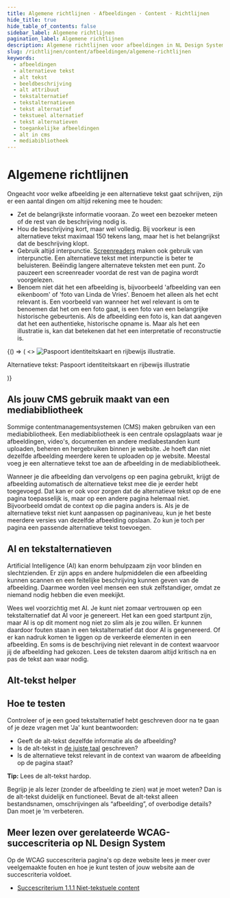 ```yaml
---
title: Algemene richtlijnen · Afbeeldingen · Content · Richtlijnen
hide_title: true
hide_table_of_contents: false
sidebar_label: Algemene richtlijnen
pagination_label: Algemene richtlijnen
description: Algemene richtlijnen voor afbeeldingen in NL Design System.
slug: /richtlijnen/content/afbeeldingen/algemene-richtlijnen
keywords:
  - afbeeldingen
  - alternatieve tekst
  - alt tekst
  - beeldbeschrijving
  - alt attribuut
  - tekstalternatief
  - tekstalternatieven
  - tekst alternatief
  - tekstueel alternatief
  - tekst alternatieven
  - toegankelijke afbeeldingen
  - alt in cms
  - mediabibliotheek
---
```


<!-- @license CC0-1.0 -->


# Algemene richtlijnen

Ongeacht voor welke afbeelding je een alternatieve tekst gaat schrijven, zijn er een aantal dingen om altijd rekening mee te houden:

- Zet de belangrijkste informatie vooraan. Zo weet een bezoeker meteen of de rest van de beschrijving nodig is.
- Hou de beschrijving kort, maar wel volledig. Bij voorkeur is een alternatieve tekst maximaal 150 tekens lang, maar het is het belangrijkst dat de beschrijving klopt.
- Gebruik altijd interpunctie. [Screenreaders](/woordenlijst/#screenreader) maken ook gebruik van interpunctie. Een alternatieve tekst met interpunctie is beter te beluisteren. Beëindig langere alternateve teksten met een punt. Zo pauzeert een screenreader voordat de rest van de pagina wordt voorgelezen.
- Benoem niet dát het een afbeelding is, bijvoorbeeld 'afbeelding van een eikenboom' of 'foto van Linda de Vries'. Benoem het alleen als het echt relevant is. Een voorbeeld van wanneer het wel relevant is om te benoemen dat het om een foto gaat, is een foto van een belangrijke historische gebeurtenis. Als de afbeelding een foto is, kan dat aangeven dat het een authentieke, historische opname is. Maar als het een illustratie is, kan dat betekenen dat het een interpretatie of reconstructie is.

<Guideline appearance="dont" title="Geen interpunctie gebruiken">
  <Canvas language="html">
    {() => (
      <>
        <img
          src="https://raw.githubusercontent.com/nl-design-system/documentatie/assets/richtlijnen_content_afbeeldingen_Paspoort-id-rijbewijs-illustratie.jpg"
          alt="Paspoort identiteitskaart en rijbewijs illustratie."
        />
        <p>Alternatieve tekst: Paspoort identiteitskaart en rijbewijs illustratie</p>
      </>
    )}
  </Canvas>
</Guideline>

## Als jouw CMS gebruik maakt van een mediabibliotheek

Sommige contentmanagementsystemen (CMS) maken gebruiken van een mediabibliotheek. Een mediabibliotheek is een centrale opslagplaats waar je afbeeldingen, video's, documenten en andere mediabestanden kunt uploaden, beheren en hergebruiken binnen je website. Je hoeft dan niet dezelfde afbeelding meerdere keren te uploaden op je website. Meestal voeg je een alternatieve tekst toe aan de afbeelding in de mediabibliotheek.

Wanneer je die afbeelding dan vervolgens op een pagina gebruikt, krijgt de afbeelding automatisch de alternatieve tekst mee die je eerder hebt toegevoegd. Dat kan er ook voor zorgen dat de alternatieve tekst op de ene pagina toepasselijk is, maar op een andere pagina helemaal niet. Bijvoorbeeld omdat de context op die pagina anders is. Als je de alternatieve tekst niet kunt aanpassen op paginaniveau, kun je het beste meerdere versies van dezelfde afbeelding opslaan. Zo kun je toch per pagina een passende alternatieve tekst toevoegen.

## AI en tekstalternatieven

Artificial Intelligence (AI) kan enorm behulpzaam zijn voor blinden en slechtzienden. Er zijn apps en andere hulpmiddelen die een afbeelding kunnen scannen en een feitelijke beschrijving kunnen geven van de afbeelding. Daarmee worden veel mensen een stuk zelfstandiger, omdat ze niemand nodig hebben die even meekijkt.

Wees wel voorzichtig met AI. Je kunt niet zomaar vertrouwen op een tekstalternatief dat AI voor je genereert. Het kan een goed startpunt zijn, maar AI is op dit moment nog niet zo slim als je zou willen. Er kunnen daardoor fouten staan in een tekstalternatief dat door AI is gegenereerd. Of er kan nadruk komen te liggen op de verkeerde elementen in een afbeelding. En soms is de beschrijving niet relevant in de context waarvoor jij de afbeelding had gekozen. Lees de teksten daarom altijd kritisch na en pas de tekst aan waar nodig.

## Alt-tekst helper

<AltTextHelper />

## Hoe te testen

Controleer of je een goed tekstalternatief hebt geschreven door na te gaan of je deze vragen met 'Ja' kunt beantwoorden:

- Geeft de alt-tekst dezelfde informatie als de afbeelding?
- Is de alt-tekst in [de juiste taal](/wcag/3.1.2) geschreven?
- Is de alternatieve tekst relevant in de context van waarom de afbeelding op de pagina staat?

**Tip:** Lees de alt-tekst hardop.

Begrijp je als lezer (zonder de afbeelding te zien) wat je moet weten? Dan is de alt-tekst duidelijk en functioneel. Bevat de alt-tekst alleen bestandsnamen, omschrijvingen als “afbeelding”, of overbodige details? Dan moet je ‘m verbeteren.

## Meer lezen over gerelateerde WCAG-succescriteria op NL Design System

Op de WCAG succescriteria pagina's op deze website lees je meer over veelgemaakte fouten en hoe je kunt testen of jouw website aan de succescriteria voldoet.

- [Succescriterium 1.1.1 Niet-tekstuele content](/wcag/1.1.1)

<FooterInfo />
